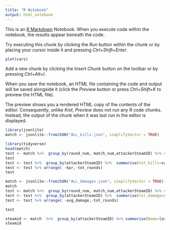 ```yaml
---
title: "R Notebook"
output: html_notebook
---
```


This is an [R Markdown](http://rmarkdown.rstudio.com) Notebook. When you execute code within the notebook, the results appear beneath the code. 

Try executing this chunk by clicking the *Run* button within the chunk or by placing your cursor inside it and pressing *Ctrl+Shift+Enter*. 

```r
plot(cars)
```

Add a new chunk by clicking the *Insert Chunk* button on the toolbar or by pressing *Ctrl+Alt+I*.

When you save the notebook, an HTML file containing the code and output will be saved alongside it (click the *Preview* button or press *Ctrl+Shift+K* to preview the HTML file).

The preview shows you a rendered HTML copy of the contents of the editor. Consequently, unlike *Knit*, *Preview* does not run any R code chunks. Instead, the output of the chunk when it was last run in the editor is displayed.
```r
library(jsonlite)
match <- jsonlite::fromJSON("ALL_kills.json", simplifyVector = TRUE)
```
```r
library(tidyverse)
head(match)
test <- match %>%  group_by(round_num, match_num,attackerSteamID) %>% summarise(kills=n(),Name=last(attackerName))
test
test <- test %>%  group_by(attackerSteamID) %>%  summarise(tot_kills=sum(kills),tot_rounds=n(),name=first(Name)) %>% mutate(kpr=tot_kills/tot_rounds)
test <- test %>% arrange( -kpr,-tot_rounds)
test
```

```r
match <- jsonlite::fromJSON("ALL_damages.json", simplifyVector = TRUE)
match
test <- match %>%  group_by(round_num, match_num,attackerSteamID) %>% summarise(damage=sum(hpDamage),Name=last(attackerName))
test <- test %>%  group_by(attackerSteamID) %>%  summarise(tot_damage=sum(damage),tot_rounds=n(),name=first(Name)) %>% mutate(avg_damage=tot_damage/tot_rounds)
test <- test %>% arrange( -avg_damage,-tot_rounds)

test
```

```r
steamid <- match  %>%  group_by(attackerSteamID) %>% summarise(Name=last(attackerName))
steamid
```


